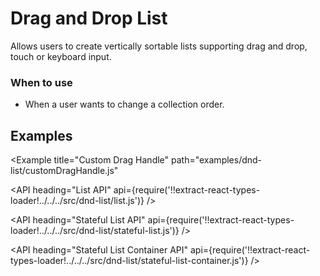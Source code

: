 <!--
Copyright (c) 2018 Uber Technologies, Inc.

This source code is licensed under the MIT license found in the
LICENSE file in the root directory of this source tree.
-->




# Drag and Drop List

Allows users to create vertically sortable lists supporting drag and drop, touch or keyboard input.

### When to use

- When a user wants to change a collection order.

## Examples

<Example title="Basic Usage" path="examples/dnd-list/basic.js">
  <Basic />
</Example>

<Example title="Stateless Usage" path="examples/dnd-list/stateless.js">
  <Stateless />
</Example>

<Example title="Removable Items" path="examples/dnd-list/removable.js">
  <Removable />
</Example>

<Example title="Varying Heights" path="examples/dnd-list/varyingHeights.js">
  <VaryingHeights />
</Example>

<Example
  title="Custom Drag Handle"
  path="examples/dnd-list/customDragHandle.js"
>
  <CustomDragHandle />
</Example>

<Example title="Override Label" path="examples/dnd-list/overrideLabel.js">
  <OverrideLabel />
</Example>

<API
  heading="List API"
  api={require('!!extract-react-types-loader!../../../src/dnd-list/list.js')}
/>

<API
  heading="Stateful List API"
  api={require('!!extract-react-types-loader!../../../src/dnd-list/stateful-list.js')}
/>

<API
  heading="Stateful List Container API"
  api={require('!!extract-react-types-loader!../../../src/dnd-list/stateful-list-container.js')}
/>
